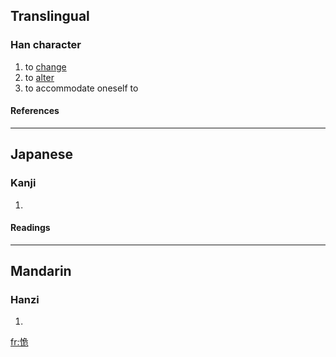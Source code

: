 ==Translingual==
===Han character===
{{Han char|rn=61|rad=心|as=06|sn=9|four=|canj=心弓一山 (PNMU)}}
# to [[change]]
# to [[alter]]
# to accommodate oneself to
====References====
{{Han ref|kx=0384.120|dkj=10556|dj=0714.290|hdz=42297.070|uh=6051|ud=24657}}
----
==Japanese==
===Kanji===
{{ja-kanji|grade=|rs=心06}}
# {{defn|Japanese}} 
====Readings====
{{ja-readings|on=[[き]] (ki), [[ぎ]] (gi)|kun=[[かわる]] (kawaru), [[あやしむ]] (ayashimu)}}
----
==Mandarin==
===Hanzi===
{{cmn-hanzi|pin=[[guǐ]] ([[gui3]])|wg=kuei<sup>3</sup>}}
# {{defn|Mandarin}}

[[fr:恑]]